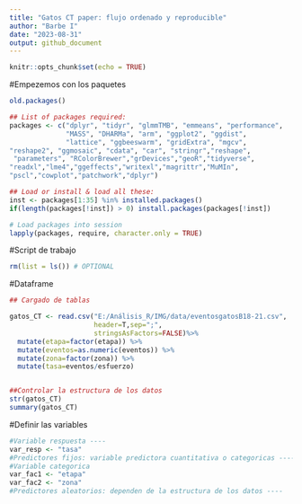 ```yaml
---
title: "Gatos CT paper: flujo ordenado y reproducible"
author: "Barbe I"
date: "2023-08-31"
output: github_document
---
```


```r
knitr::opts_chunk$set(echo = TRUE)
```


#Empezemos con los paquetes
```r
old.packages()
```

```r
## List of packages required:
packages <- c("dplyr", "tidyr", "glmmTMB", "emmeans", "performance",
              "MASS", "DHARMa", "arm", "ggplot2", "ggdist",
              "lattice", "ggbeeswarm", "gridExtra", "mgcv", 
"reshape2", "ggmosaic", "cdata", "car", "stringr","reshape",
 "parameters", "RColorBrewer","grDevices","geoR","tidyverse",
"readxl","lme4","ggeffects","writexl","magrittr","MuMIn",
"pscl","cowplot","patchwork","dplyr")

## Load or install & load all these:
inst <- packages[1:35] %in% installed.packages()
if(length(packages[!inst]) > 0) install.packages(packages[!inst])

# Load packages into session
lapply(packages, require, character.only = TRUE)

```

#Script de trabajo
```r
rm(list = ls()) # OPTIONAL
```
#Dataframe
```r
## Cargado de tablas

gatos_CT <- read.csv("E:/Análisis_R/IMG/data/eventosgatosB18-21.csv", 
                     header=T,sep=";",
                     stringsAsFactors=FALSE)%>%
  mutate(etapa=factor(etapa)) %>%
  mutate(eventos=as.numeric(eventos)) %>% 
  mutate(zona=factor(zona)) %>% 
  mutate(tasa=eventos/esfuerzo)


##Controlar la estructura de los datos
str(gatos_CT)
summary(gatos_CT)
```

#Definir las variables
```r
#Variable respuesta ----
var_resp <- "tasa"
#Predictores fijos: variable predictora cuantitativa o categoricas ----
#Variable categorica
var_fac1 <- "etapa"
var_fac2 <- "zona"
#Predictores aleatorios: dependen de la estructura de los datos ----


```